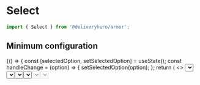 
<Meta title="Components/Select" component={Select} />

# Select

~~~js
import { Select } from '@deliveryhero/armor';
~~~

## Minimum configuration

<Preview>
    <Story name="Minimum configuration" height="350px">
         {() => {
const [selectedOption, setSelectedOption] = useState();
const handleChange = (option) => {
    setSelectedOption(option);
};
return (
    <>
        <GroupHelper gap={2}>
            <Box padding={3}>
                <Select
                    options={['Pizza', 'Pasta', 'Risotto', 'Pepperoni']}
                    onSelectionChange={handleChange}
                    label="Choose one"
                />
                <Typography paragraph>
                    Selected value: {JSON.stringify(selectedOption)}
                </Typography>
            </Box>
        </GroupHelper>
    </>
);
                 }}
    </Story>
</Preview>

## Custom Option Item Format

<Preview>
    <Story name="Custom Option Item Format" height="750px">
         {() => {
const foodOptions = [
        { value: 1, label: 'Pizza' },
        { value: 2, label: 'Pasta' },
        { value: 3, label: 'Risotto' },
        { value: 4, label: 'Pepperoni' },
        { value: 5, label: 'Pizza' },
        { value: 6, label: 'Pasta' },
        { value: 7, label: 'Risotto' },
        { value: 8, label: 'Pepperoni' },
        { value: 9, label: 'Pizza' },
        { value: 10, label: 'Pasta' },
        { value: 11, label: 'Risotto' },
        { value: 12, label: 'Pepperoni' },
        { value: 13, label: 'Pizza' },
        { value: 14, label: 'Pasta' },
        { value: 15, label: 'Risotto' },
        { value: 16, label: 'Pepperoni' },
    ];
const [selectedOption, setSelectedOption] = useState();
const handleChange = (option) => {
    setSelectedOption(option);
};
return (
    <>
        <GroupHelper gap={2}>
            <h4>
                Using the following data. Only <code>label</code> is
                mandatory.{' '}
            </h4>
            <div>
                <code>{`[`}</code>
            </div>
            <div>
                <code>{`{ value: 1, label: 'Pizza' },`}</code>
            </div>
            <div>
                <code>{`{ value: 2, label: 'Pasta' },`}</code>
            </div>
            <div>
                <code>{`{ value: 3, label: 'Risotto' },`}</code>
            </div>
            <div>
                <code>{`  [...]`}</code>
            </div>
            <div>
                <code>{`]`}</code>
            </div>
            <br />
            <br />
            <Box padding={3} style={{
                flexDirection: 'column',
                width: '300px'
                }}>
                <Select
                    options={foodOptions}
                    onSelectionChange={handleChange}
                    label="Choose one"
                />
                <Typography paragraph>
                    Selected value: {JSON.stringify(selectedOption)}
                </Typography>
            </Box>
        </GroupHelper>
    </>
);
                 }}
    </Story>
</Preview>

## Pre-selected Value

<Preview>
    <Story name="Pre-selected Value" height="500px">
         {() => {
 const foodOptionsString = [
    'Pizza',
    'Pasta',
    'Risotto',
    'Pepperoni',
    'Pizza',
    'Pasta',
    'Risotto',
    'Pepperoni',
    'Pizza',
    'Pizza',
    'Pasta',
    'Risotto',
    'Pepperoni',
    'Pizza',
    'Pasta',
    'Risotto',
    'Pepperoni',
    'Pizza',
];
const initialSelectionIndex = 3;
const [selectedOption, setSelectedOption] = useState(
    foodOptionsString[initialSelectionIndex],
);
const handleChange = (option) => {
    setSelectedOption(option);
};
return (
    <>
        <GroupHelper gap={2}>
            <Box padding={3} style={{ flexDirection: 'column', width: '300px' }}>
                <Select
                    options={foodOptionsString}
                    onSelectionChange={handleChange}
                    selectedIndex={initialSelectionIndex}
                    label="Choose one"
                />
                <Typography paragraph>
                    Selected value: {JSON.stringify(selectedOption)}
                </Typography>
            </Box>
        </GroupHelper>
    </>
);
                 }}
    </Story>
</Preview>

## Error And Disabled State Propagation

<Preview>
    <Story name="Error And Disabled State Propagation" height="500px">
         {() => {
const [selectedOption, setSelectedOption] = useState();
const handleChange = (option) => {
    setSelectedOption(option);
};
return (
    <>
        <p>
            Provide user feedback in case of an invalid or incomplete
            selection
        </p>
        <GroupHelper gap={2}>
            <Box padding={3} style={{ flexDirection: 'column', width: '300px' }}>
                <div>
                    <Select
                        error={!selectedOption}
                        label="Choose one"
                        options={['Pizza', 'Pasta', 'Risotto', 'Pepperoni']}
                        onSelectionChange={handleChange}
                    />
                    <Typography paragraph>
                        Selected value: {JSON.stringify(selectedOption)}
                    </Typography>
                </div>
                <br />
                <br />
                <Select
                    disabled
                    label="Disabled"
                    options={['Pizza', 'Pasta', 'Risotto', 'Pepperoni']}
                    onSelectionChange={handleChange}
                />
                <br />
                <br />
                <Select
                    disabled
                    label="Disabled with pre-selected"
                    name="disabled_selector"
                    options={['Pizza', 'Pasta', 'Risotto', 'Pepperoni']}
                    onSelectionChange={handleChange}
                    value={'Pasta'}
                />
            </Box>
        </GroupHelper>
    </>
);
                 }}
    </Story>
</Preview>

## Properties

<Props of={Select} />
